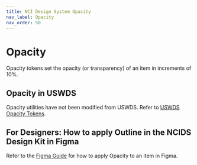 ```yaml
---
title: NCI Design System Opacity
nav_label: Opacity
nav_order: 50
---
```


# Opacity

Opacity tokens set the opacity (or transparency) of an item in increments of 10%.

## Opacity in USWDS

Opacity utilities have not been modified from USWDS. Refer to [USWDS Opacity Tokens](https://designsystem.digital.gov/design-tokens/opacity/).

## For Designers: How to apply Outline in the NCIDS Design Kit in Figma

Refer to the [Figma Guide](../../get-started/figma-guide) for how to apply Opacity to an item in Figma.
